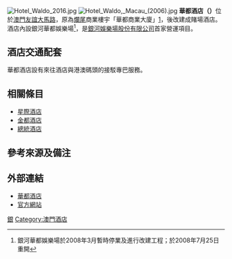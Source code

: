 {{unreferenced|time=2015-06-20T18:23:25+00:00}}
[[File:Hotel_Waldo_2016.jpg|thumb]]
[[File:Hotel_Waldo,_Macau_(2006).jpg|thumb]]
'''華都酒店（{{lang|pt|Hotel Waldo}}）'''位於[[澳門|澳門]][[友誼大馬路|友誼大馬路]]，原為[[爛尾樓|爛尾]]商業樓宇「華都商業大廈」[http://www.hkitalk.net/HKiTalk2/viewthread.php?tid=141020]，後改建成賭場酒店。酒店內設銀河華都娛樂場<ref>銀河華都娛樂場於2008年3月暫時停業及進行改建工程；於2008年7月25日重開</ref>，是[[銀河娛樂場股份有限公司|銀河娛樂場股份有限公司]]首家營運項目。

== 酒店交通配套 ==
華都酒店設有來往酒店與港澳碼頭的接駁專巴服務。

== 相關條目 ==
*[[星際酒店|星際酒店]]
*[[金都酒店|金都酒店]]
*[[總統酒店|總統酒店]]

==參考來源及備注==
<span style="font-size:smaller;"><references /></span>

==外部連結==
*[http://titan24.cn/DIgMv 華都酒店]{{dead link|date=2018年4月 |bot=InternetArchiveBot |fix-attempted=yes }}
*[http://www.waldohotel.com/ 官方網站] {{Wayback|url=http://www.waldohotel.com/ |date=20210507001701 }}

{{銀河娛樂場}}
{{澳門酒店}}

[[Category:澳門賭場|銀]]
[[Category:澳門酒店|Category:澳門酒店]]


{{MO-stub}}